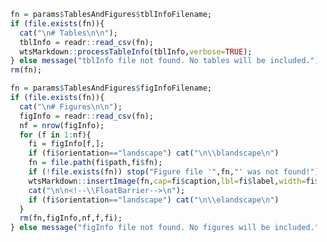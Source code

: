<!-- # Tables -->

```r
  fn = params$TablesAndFigures$tblInfoFilename;
  if (file.exists(fn)){
    cat("\n# Tables\n\n");
    tblInfo = readr::read_csv(fn);
    wtsMarkdown::processTableInfo(tblInfo,verbose=TRUE);
  } else message("tblInfo file not found. No tables will be included.")
  rm(fn);
```

<!-- # Figures -->

```r
  fn = params$TablesAndFigures$figInfoFilename;
  if (file.exists(fn)){
    cat("\n# Figures\n\n");
    figInfo = readr::read_csv(fn);
    nf = nrow(figInfo);
    for (f in 1:nf){
      fi = figInfo[f,];
      if (fi$orientation=="landscape") cat("\n\\blandscape\n")
      fn = file.path(fi$path,fi$fn);
      if (!file.exists(fn)) stop("Figure file '",fn,"' was not found!")
      wtsMarkdown::insertImage(fn,cap=fi$caption,lbl=fi$label,width=fi$width,height=fi$height);
      cat("\n\n<!--\\FloatBarrier-->\n");
      if (fi$orientation=="landscape") cat("\n\\elandscape\n")
    }
    rm(fn,figInfo,nf,f,fi);
  } else message("figInfo file not found. No figures will be included.")
```

